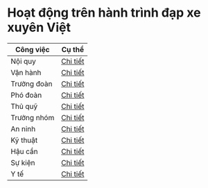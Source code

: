 # Hoạt động trên hành trình đạp xe xuyên Việt

| Công việc   | Cụ thể                                            |
| ----------- | ------------------------------------------------- |
| Nội quy     | [Chi tiết](hoat-dong-tren-hanh-trinh/noi-quy)     |
| Vận hành    | [Chi tiết](hoat-dong-tren-hanh-trinh/van-hanh)    |
| Trưởng đoàn | [Chi tiết](hoat-dong-tren-hanh-trinh/truong-doan) |
| Phó đoàn    | [Chi tiết](hoat-dong-tren-hanh-trinh/pho-doan)    |
| Thủ quỹ     | [Chi tiết](hoat-dong-tren-hanh-trinh/thu-quy)     |
| Trưởng nhóm | [Chi tiết](hoat-dong-tren-hanh-trinh/truong-nhom) |
| An ninh     | [Chi tiết](hoat-dong-tren-hanh-trinh/an-ninh)     |
| Kỹ thuật    | [Chi tiết](hoat-dong-tren-hanh-trinh/ky-thuat)    |
| Hậu cần     | [Chi tiết](hoat-dong-tren-hanh-trinh/hau-can)     |
| Sự kiện     | [Chi tiết](hoat-dong-tren-hanh-trinh/su-kien)     |
| Y tế        | [Chi tiết](hoat-dong-tren-hanh-trinh/y-te)        |
